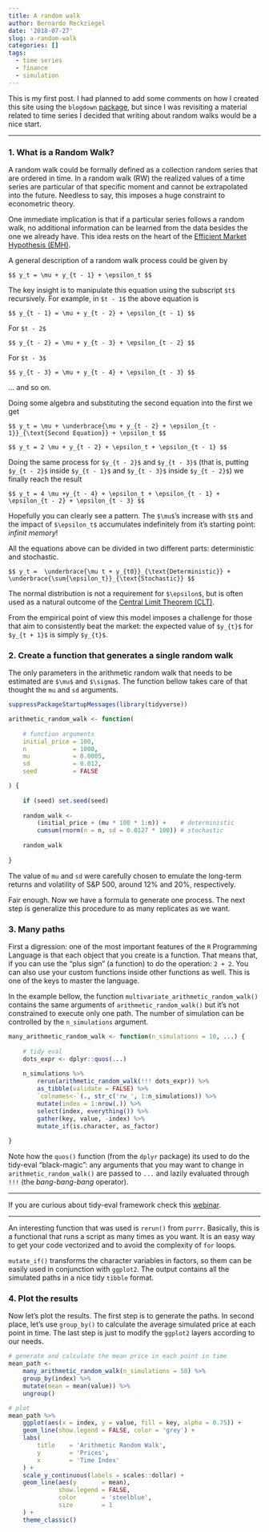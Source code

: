```yaml
---
title: A random walk
author: Bernardo Reckziegel
date: '2018-07-27'
slug: a-random-walk
categories: []
tags:
  - time series
  - finance
  - simulation
---
```


This is my first post. I had planned to add some comments on how I created this site using the `blogdown` [package](https://cran.r-project.org/web/packages/blogdown/), but since I was revisiting a material related to time series I decided that writing about random walks would be a nice start. 

*** 

### 1. What is a Random Walk?

A random walk could be formally defined as a collection random series that are ordered in time. In a random walk (RW) the realized values of a time series are particular of that specific moment and cannot be extrapolated into the future. Needless to say, this imposes a huge constraint to econometric theory. 

One immediate implication is that if a particular series follows a random walk, no additional information can be learned from the data besides the one we already have. This idea rests on the heart of the [Efficient Market Hypothesis (EMH)](https://en.wikipedia.org/wiki/Efficient-market_hypothesis). 

A general description of a random walk process could be given by

`$$ y_t = \mu + y_{t - 1} + \epsilon_t $$`

The key insight is to manipulate this equation using the subscript `$t$` recursively. For example, in `$t - 1$` the above equation is

`$$ y_{t - 1} = \mu + y_{t - 2} + \epsilon_{t - 1} $$`

For `$t - 2$`

`$$ y_{t - 2} = \mu + y_{t - 3} + \epsilon_{t - 2} $$`

For `$t - 3$`

`$$ y_{t - 3} = \mu + y_{t - 4} + \epsilon_{t - 3} $$`

... and so on. 

Doing some algebra and substituting the second equation into the first we get

`$$ y_t = \mu + \underbrace{\mu + y_{t - 2} + \epsilon_{t - 1}}_{\text{Second Equation}} + \epsilon_t $$`

`$$ y_t = 2 \mu + y_{t - 2} + \epsilon_t + \epsilon_{t - 1} $$`

Doing the same process for `$y_{t - 2}$` and `$y_{t - 3}$` (that is, putting `$y_{t - 2}$` inside `$y_{t - 1}$` and `$y_{t - 3}$` inside `$y_{t - 2}$`) we finally reach the result

`$$ y_t = 4 \mu +y_{t - 4} + \epsilon_t + \epsilon_{t - 1} + \epsilon_{t - 2} + \epsilon_{t - 3} $$`
    
Hopefully you can clearly see a pattern. The `$\mu$`'s increase with `$t$` and the impact of `$\epsilon_t$` accumulates indefinitely from it's starting point: *infinit memory*!

All the equations above can be divided in two different parts: deterministic and stochastic.

`$$ y_t =  \underbrace{\mu t + y_{t0}}_{\text{Deterministic}} + \underbrace{\sum{\epsilon_t}}_{\text{Stochastic}} $$`

The normal distribution is not a requirement for `$\epsilon$`, but is often used as a natural outcome of the [Central Limit Theorem (CLT)](https://en.wikipedia.org/wiki/Central_limit_theorem). 

From the empirical point of view this model imposes a challenge for those that aim to consistently beat the market: the expected value of `$y_{t}$` for `$y_{t + 1}$` is simply `$y_{t}$`. 


### 2. Create a function that generates a single random walk

The only parameters in the arithmetic random walk that needs to be estimated are `$\mu$` and `$\sigma$`. The function bellow takes care of that thought the `mu` and `sd` arguments.


```r

suppressPackageStartupMessages(library(tidyverse))

arithmetic_random_walk <- function(
    
    # function arguments
    initial_price = 100, 
    n             = 1000, 
    mu            = 0.0005, 
    sd            = 0.012, 
    seed          = FALSE

) {
    
    if (seed) set.seed(seed)
    
    random_walk <- 
        (initial_price + (mu * 100 * 1:n)) +    # deterministic
        cumsum(rnorm(n = n, sd = 0.0127 * 100)) # stochastic 
    
    random_walk 
    
}

```


The value of `mu` and `sd` were carefully chosen to emulate the long-term returns and volatility of S&P 500, around 12% and 20%, respectively.  

Fair enough. Now we have a formula to generate one process. The next step is generalize this procedure to as many replicates as we want. 


### 3. Many paths

First a digression: one of the most important features of the `R` Programming Language is that each object that you create is a function. That means that, if you can use the "plus sign" (a function) to do the operation: `2 + 2`. You can also use your custom functions inside other functions as well. This is one of the keys to master the language. 

In the example bellow, the function `multivariate_arithmetic_random_walk()` contains the same arguments of `arithmetic_random_walk()` but it's not constrained to execute only one path. The number of simulation can be controlled by the `n_simulations` argument. 

```r

many_arithmetic_random_walk <- function(n_simulations = 10, ...) {
    
    # tidy eval 
    dots_expr <- dplyr::quos(...)
    
    n_simulations %>%
        rerun(arithmetic_random_walk(!!! dots_expr)) %>% 
        as_tibble(validate = FALSE) %>% 
        `colnames<-`(., str_c('rw_', 1:n_simulations)) %>% 
        mutate(index = 1:nrow(.)) %>%
        select(index, everything()) %>% 
        gather(key, value, -index) %>% 
        mutate_if(is.character, as_factor)
    
}

```


Note how the `quos()` function (from the `dplyr` package) its used to do the tidy-eval "black-magic": any arguments that you may want to change in `arithmetic_random_walk()` are passed to `...` and lazily evaluated through `!!!` (the *bang-bang-bang* operator). 


***

If you are curious about tidy-eval framework check this [webinar](https://www.rstudio.com/resources/webinars/tidy-eval/).

***


An interesting function that was used is `rerun()` from `purrr`. Basically, this is a functional that runs a script as many times as you want. It is an easy way to get your code vectorized and to avoid the complexity of `for` loops.

`mutate_if()` transforms the character variables in factors, so them can be easily used in conjunction with `ggplot2`. The output contains all the simulated paths in a nice tidy `tibble` format. 


### 4. Plot the results

Now let's plot the results. The first step is to generate the paths. In second place, let's use `group_by()` to calculate the average simulated price at each point in time. The last step is just to modify the `ggplot2` layers according to our needs. 

```r

# generate and calculate the mean price in each point in time
mean_path <- 
    many_arithmetic_random_walk(n_simulations = 50) %>% 
    group_by(index) %>%
    mutate(mean = mean(value)) %>% 
    ungroup()

# plot
mean_path %>% 
    ggplot(aes(x = index, y = value, fill = key, alpha = 0.75)) + 
    geom_line(show.legend = FALSE, color = 'grey') + 
    labs(
        title    = 'Arithmetic Random Walk', 
        y        = 'Prices', 
        x        = 'Time Index'
    ) + 
    scale_y_continuous(labels = scales::dollar) +
    geom_line(aes(y       = mean),
              show.legend = FALSE,
              color       = 'steelblue',
              size        = 1
    ) +
    theme_classic()

```

